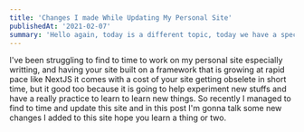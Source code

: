 ```yaml
---
title: 'Changes I made While Updating My Personal Site'
publishedAt: '2021-02-07'
summary: 'Hello again, today is a different topic, today we have a special guest, a talented young software engineer known...'
---
```


<!-- Intro -->

I've been struggling to find to time to work on my personal site especially writting, and having your site built on a framework that is growing at rapid pace like NextJS it comes with a cost of your site getting obselete in short time, but it good too because it is going to help experiment new stuffs and have a really practice to learn to learn new things. So recently I managed to find to time and update this site and in this post I'm gonna talk some new changes I added to this site hope you learn a thing or two.

<!-- NextJS V10 -->

<!-- Chakra UI v1 -->

<!-- Next MDX Remote -->
